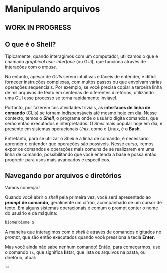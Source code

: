 # Manipulando arquivos

::: callout-warning
## WORK IN PROGRESS
:::

## O que é o Shell?

Tipicamente, quando interagimos com um computador, utilizamos o que é chamado *graphical user interface* (ou GUI), que funciona através de interações com o *mouse.*

No entanto, apesar de *GUI*s serem intuitivas e fáceis de entender, é difícil fornecer instruções complexas, com muitos passos ou que envolvam várias operações sequenciais. Por exemplo, se você precisa copiar a terceira linha de mil arquivos de texto em centenas de diferentes diretórios, utilizando uma GUI esse processo se torna rapidamente inviável.

Portanto, por fazerem tais atividades triviais, as **interfaces de linha de comando** (CLIs) se tornam indispensáveis até mesmo hoje em dia. Nesse contexto, temos o ***Shell***, o programa onde o usuário digita comandos, que serão então executados e interpretados. O *Shell* mais popular hoje em dia, e presente em sistemas operacionais *Unix*, como o Linux, é o **Bash**.

Entretanto, para se utilizar o *Shell* e a linha de comando, é necessário aprender e entender que operações são possíveis. Nesse curso, iremos expor os comandos e operações mais comuns de se realizarem em uma linha de comando, possibilitando que você entenda a base e possa então progredir para usos mais avançados e específicos.

## Navegando por arquivos e diretórios

Vamos começar!

Quando você abrir o *shell* pela primeira vez, você será apresentado ao ***prompt*** **de comando**, geralmente um cifrão, acompanhado de um cursor de texto. Em alguns sistemas operacionais é comum o prompt conter o nome do usuário e da máquina:

```bash
biome@biome $
```

A maneira que interagimos com o *shell* é através de comandos digitados no *prompt*, que são então executados quando você pressiona a tecla **Enter**.

Mas você ainda não sabe nenhum comando! Então, para começarmos, use o comando `ls`, que significa **l**i**s**tar, que lista os arquivos na pasta, ou diretório, atual:

```bash
ls
```
